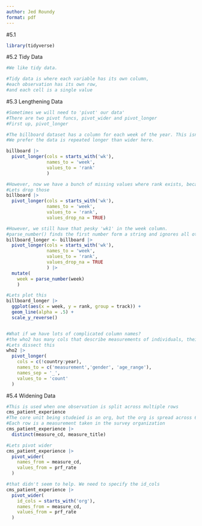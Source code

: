 ```yaml
---
author: Jed Roundy
format: pdf
---
```



#5.1
```r
library(tidyverse)
```

#5.2 Tidy Data
```r
#We like tidy data. 

#Tidy data is where each variable has its own column, 
#each observation has its own row,
#and each cell is a single value

```

#5.3 Lengthening Data

```r
#Sometimes we will need to 'pivot' our data'
#There are two pivot funcs, pivot_wider and pivot_longer
#First up, pivot_longer

#The billboard dataset has a column for each week of the year. This isn't necessary. 
#We prefer the data is repeated longer than wider here. 

billboard |> 
  pivot_longer(cols = starts_with('wk'), 
               names_to = 'week', 
               values_to = 'rank'
               )

#However, now we have a bunch of missing values where rank exists, because songs ebb and flow from the list. 
#Lets drop those
billboard |> 
  pivot_longer(cols = starts_with('wk'), 
               names_to = 'week', 
               values_to = 'rank', 
               values_drop_na = TRUE)

#However, we still have that pesky 'wk1' in the week column. 
#parse_number() finds the first number form a string and ignores all other text
billboard_longer <- billboard |> 
  pivot_longer(cols = starts_with('wk'), 
               names_to = 'week',
               values_to = 'rank',
               values_drop_na = TRUE
               ) |> 
  mutate(
    week = parse_number(week)
    )

#Lets plot this
billboard_longer |> 
  ggplot(aes(x = week, y = rank, group = track)) + 
  geom_line(alpha = .5) + 
  scale_y_reverse()


#What if we have lots of complicated column names? 
#the who2 has many cols that describe measurements of individuals, their gender, and their age range
#Lets dissect this
who2 |> 
  pivot_longer(
    cols = c(!country:year), 
    names_to = c('measurement','gender', 'age_range'), 
    names_sep = '_', 
    values_to = 'count'
  )
```

#5.4 Widening Data
```r
#This is used when one observation is split across multiple rows
cms_patient_experience
#The core unit being studeied is an org, but the org is spread across 6 rows
#Each row is a measurement taken in the survey organization
cms_patient_experience |> 
  distinct(measure_cd, measure_title)

#Lets pivot wider
cms_patient_experience |> 
  pivot_wider(
    names_from = measure_cd, 
    values_from = prf_rate
  )

#that didn't seem to help. We need to specify the id_cols
cms_patient_experience |> 
  pivot_wider(
    id_cols = starts_with('org'), 
    names_from = measure_cd, 
    values_from = prf_rate
  )

```
